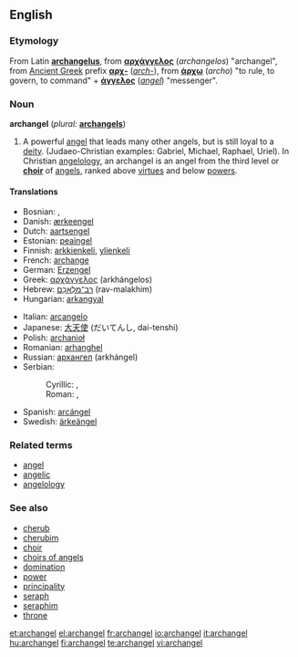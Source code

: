 ==English==

===Etymology===
From Latin '''[[archangelus]]''', from {{Gr.}} '''[[αρχάγγελος]]''' (''archangelos'') "archangel", from [[Ancient Greek]] prefix
'''[[αρχ-]]''' (''[[arch-]]''), from '''[[άρχω]]''' (''archo'') "to rule, to govern, to command" + '''[[άγγελος]]''' (''[[angel]]'') "messenger".

===Noun===
'''archangel'''  (''plural:'' '''[[archangels]]''')

# A powerful [[angel]] that leads many other angels, but is still loyal to a [[deity]]. (Judaeo-Christian examples: Gabriel, Michael, Raphael, Uriel). In Christian [[angelology]], an archangel is an angel from the third level or '''[[choir]]''' of [[angel]]s, ranked above [[virtue]]s and below [[power]]s.

====Translations====
{{trans-top|angel who leads other angels}}
* Bosnian: {{t-|bs|arhanđel|m}}, {{t-|bs|arhanđeo|m}}
* Danish: [[ærkeengel]]
* Dutch: [[aartsengel]] {{m}}
* Estonian: [[peaingel]]
* Finnish: [[arkkienkeli]], [[ylienkeli]]
* French: [[archange]]
* German: [[Erzengel]] {{m}}
* Greek: [[αρχάγγελος]] (arkhángelos) {{m}}
* Hebrew: [[רב־מלאכם|רַב־מַלְאָכִם]] (rav-malakhim) {{m}}
* Hungarian: [[arkangyal]]
{{trans-mid}}
* Italian: [[arcangelo]] {{m}}
* Japanese: [[大天使]] (だいてんし, dai-tenshi)
* Polish: [[archanioł]] {{m}}
* Romanian: [[arhanghel]] {{m}}
* Russian: [[архангел]] (arkhángel) {{m}}
* Serbian:
*: Cyrillic: {{t-|sr|арханђел|m}}, {{t-|sr|арханђео|m}}
*: Roman: {{t-|sr|arhanđel|m}}, {{t-|sr|arhanđeo|m}}
* Spanish: [[arcángel]] {{m}}
* Swedish: [[ärkeängel]] {{c}}
{{trans-bottom}}

===Related terms===
* [[angel]]
* [[angelic]]
* [[angelology]]

===See also===
* [[cherub]]
* [[cherubim]]
* [[choir]]
* [[choirs of angels]]
* [[domination]]
* [[power]]
* [[principality]]
* [[seraph]]
* [[seraphim]]
* [[throne]]

[[et:archangel]]
[[el:archangel]]
[[fr:archangel]]
[[io:archangel]]
[[it:archangel]]
[[hu:archangel]]
[[fi:archangel]]
[[te:archangel]]
[[vi:archangel]]
